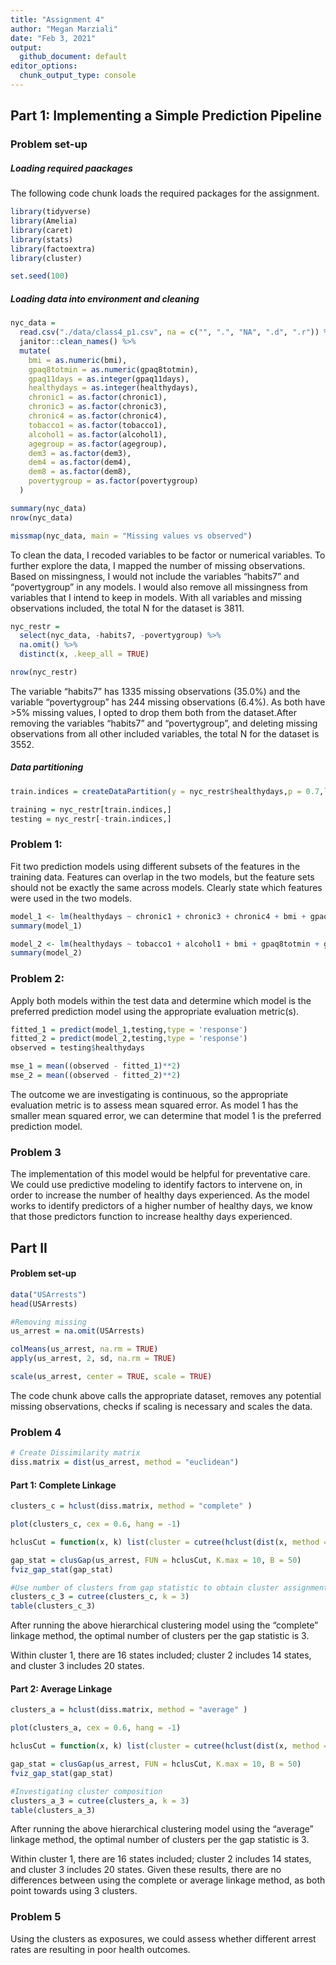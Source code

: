 ```yaml
---
title: "Assignment 4"
author: "Megan Marziali"
date: "Feb 3, 2021"
output:
  github_document: default
editor_options:
  chunk_output_type: console
---
```


## Part 1: Implementing a Simple Prediction Pipeline

### Problem set-up

##### Loading required paackages

The following code chunk loads the required packages for the assignment.
```r
library(tidyverse)
library(Amelia)
library(caret)
library(stats)
library(factoextra)
library(cluster)

set.seed(100)
```

##### Loading data into environment and cleaning

```r
nyc_data = 
  read.csv("./data/class4_p1.csv", na = c("", ".", "NA", ".d", ".r")) %>% 
  janitor::clean_names() %>%
  mutate(
    bmi = as.numeric(bmi),
    gpaq8totmin = as.numeric(gpaq8totmin),
    gpaq11days = as.integer(gpaq11days),
    healthydays = as.integer(healthydays),
    chronic1 = as.factor(chronic1),
    chronic3 = as.factor(chronic3),
    chronic4 = as.factor(chronic4),
    tobacco1 = as.factor(tobacco1),
    alcohol1 = as.factor(alcohol1),
    agegroup = as.factor(agegroup),
    dem3 = as.factor(dem3),
    dem4 = as.factor(dem4),
    dem8 = as.factor(dem8),
    povertygroup = as.factor(povertygroup)
  ) 

summary(nyc_data)
nrow(nyc_data)

missmap(nyc_data, main = "Missing values vs observed")
```

To clean the data, I recoded variables to be factor or numerical variables. To further explore the data, I mapped the number of missing observations. Based on missingness, I would not include the variables "habits7" and "povertygroup" in any models. I would also remove all missingness from variables that I intend to keep in models. With all variables and missing observations included, the total N for the dataset is 3811.

```r
nyc_restr = 
  select(nyc_data, -habits7, -povertygroup) %>% 
  na.omit() %>% 
  distinct(x, .keep_all = TRUE)

nrow(nyc_restr)
```

The variable "habits7" has 1335 missing observations (35.0%) and the variable "povertygroup" has 244 missing observations (6.4%). As both have >5% missing values, I opted to drop them both from the dataset.After removing the variables "habits7" and "povertygroup", and deleting missing observations from all other included variables, the total N for the dataset is 3552.

##### Data partitioning

```r
train.indices = createDataPartition(y = nyc_restr$healthydays,p = 0.7,list = FALSE)

training = nyc_restr[train.indices,]
testing = nyc_restr[-train.indices,]
```

### Problem 1:

Fit two prediction  models using  different subsets of the features in the training data. Features can overlap in the two models, but the feature sets should not be exactly the same across models. Clearly state which features were used in the two models.

```r
model_1 <- lm(healthydays ~ chronic1 + chronic3 + chronic4 + bmi + gpaq8totmin + gpaq11days + habits5 + dem3, data = training)
summary(model_1)

model_2 <- lm(healthydays ~ tobacco1 + alcohol1 + bmi + gpaq8totmin + gpaq11days + habits5 + dem3, data = training)
summary(model_2)
```

### Problem 2:

Apply both models within the test data and determine which model is the preferred prediction model using the appropriate evaluation metric(s). 

```r
fitted_1 = predict(model_1,testing,type = 'response') 
fitted_2 = predict(model_2,testing,type = 'response') 
observed = testing$healthydays

mse_1 = mean((observed - fitted_1)**2)
mse_2 = mean((observed - fitted_2)**2)
```

The outcome we are investigating is continuous, so the appropriate evaluation metric is to assess mean squared error. As model 1 has the smaller mean squared error, we can determine that model 1 is the preferred prediction model.

### Problem 3

The implementation of this model would be helpful for preventative care. We could use predictive modeling to identify factors to intervene on, in order to increase the number of healthy days experienced. As the model works to identify predictors of a higher number of healthy days, we know that those predictors function to increase healthy days experienced.

## Part II

#### Problem set-up

```r
data("USArrests")
head(USArrests)

#Removing missing
us_arrest = na.omit(USArrests)

colMeans(us_arrest, na.rm = TRUE)
apply(us_arrest, 2, sd, na.rm = TRUE)

scale(us_arrest, center = TRUE, scale = TRUE)
```

The code chunk above calls the appropriate dataset, removes any potential missing observations, checks if scaling is necessary and scales the data.

### Problem 4

```r
# Create Dissimilarity matrix
diss.matrix = dist(us_arrest, method = "euclidean")
```

#### Part 1: Complete Linkage

```r
clusters_c = hclust(diss.matrix, method = "complete" )

plot(clusters_c, cex = 0.6, hang = -1)

hclusCut = function(x, k) list(cluster = cutree(hclust(dist(x, method = "euclidian"), method = "complete"), k = k))

gap_stat = clusGap(us_arrest, FUN = hclusCut, K.max = 10, B = 50)
fviz_gap_stat(gap_stat)

#Use number of clusters from gap statistic to obtain cluster assignment for each observation
clusters_c_3 = cutree(clusters_c, k = 3)
table(clusters_c_3)
```

After running the above hierarchical clustering model using the "complete" linkage method, the optimal number of clusters per the gap statistic is 3.

Within cluster 1, there are 16 states included; cluster 2 includes 14 states, and cluster 3 includes 20 states.

#### Part 2: Average Linkage

```r
clusters_a = hclust(diss.matrix, method = "average" )

plot(clusters_a, cex = 0.6, hang = -1)

hclusCut = function(x, k) list(cluster = cutree(hclust(dist(x, method = "euclidian"), method = "average"), k = k))

gap_stat = clusGap(us_arrest, FUN = hclusCut, K.max = 10, B = 50)
fviz_gap_stat(gap_stat)

#Investigating cluster composition
clusters_a_3 = cutree(clusters_a, k = 3)
table(clusters_a_3)
```

After running the above hierarchical clustering model using the "average" linkage method, the optimal number of clusters per the gap statistic is 3.

Within cluster 1, there are 16 states included; cluster 2 includes 14 states, and cluster 3 includes 20 states. Given these results, there are no differences between using the complete or average linkage method, as both point towards using 3 clusters.

### Problem 5

Using the clusters as exposures, we could assess whether different arrest rates are resulting in poor health outcomes.